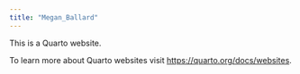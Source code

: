 ```yaml
---
title: "Megan_Ballard"
---
```


This is a Quarto website.

To learn more about Quarto websites visit <https://quarto.org/docs/websites>.
